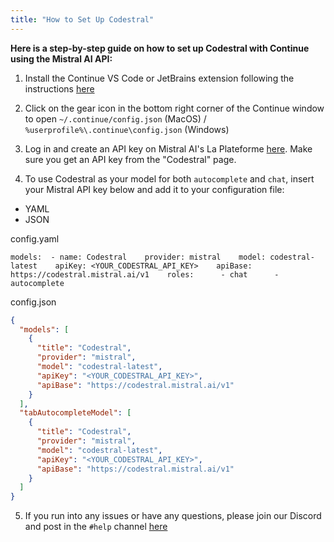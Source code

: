 ```yaml
---
title: "How to Set Up Codestral"
---
```


**Here is a step-by-step guide on how to set up Codestral with Continue using the Mistral AI API:**

1. Install the Continue VS Code or JetBrains extension following the instructions [here](/getting-started/install)

2. Click on the gear icon in the bottom right corner of the Continue window to open `~/.continue/config.json` (MacOS) / `%userprofile%\.continue\config.json` (Windows)

3. Log in and create an API key on Mistral AI's La Plateforme [here](https://console.mistral.ai/codestral). Make sure you get an API key from the "Codestral" page.

4. To use Codestral as your model for both `autocomplete` and `chat`, insert your Mistral API key below and add it to your configuration file:

- YAML
- JSON

config.yaml

```
models:  - name: Codestral    provider: mistral    model: codestral-latest    apiKey: <YOUR_CODESTRAL_API_KEY>    apiBase: https://codestral.mistral.ai/v1    roles:      - chat      - autocomplete
```

config.json

```json
{
  "models": [
    {
      "title": "Codestral",
      "provider": "mistral",
      "model": "codestral-latest",
      "apiKey": "<YOUR_CODESTRAL_API_KEY>",
      "apiBase": "https://codestral.mistral.ai/v1"
    }
  ],
  "tabAutocompleteModel": [
    {
      "title": "Codestral",
      "provider": "mistral",
      "model": "codestral-latest",
      "apiKey": "<YOUR_CODESTRAL_API_KEY>",
      "apiBase": "https://codestral.mistral.ai/v1"
    }
  ]
}
```

5. If you run into any issues or have any questions, please join our Discord and post in the `#help` channel [here](https://discord.gg/EfJEfdFnDQ)
